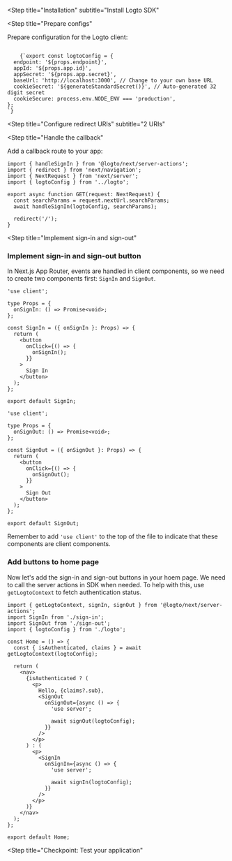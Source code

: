 
<Steps>

<Step
  title="Installation"
  subtitle="Install Logto SDK"
>

<NpmLikeInstallation packageName="@logto/next" />

</Step>

<Step
  title="Prepare configs"
>

Prepare configuration for the Logto client:

<Code title="app/logto.ts" className="language-ts">
    {`export const logtoConfig = {
  endpoint: '${props.endpoint}',
  appId: '${props.app.id}',
  appSecret: '${props.app.secret}',
  baseUrl: 'http://localhost:3000', // Change to your own base URL
  cookieSecret: '${generateStandardSecret()}', // Auto-generated 32 digit secret
  cookieSecure: process.env.NODE_ENV === 'production',
};
`}
</Code>
</Step>

<Step 
  title="Configure redirect URIs"
  subtitle="2 URIs"
>

<RedirectUrisWeb />

</Step>

<Step
  title="Handle the callback"
>

Add a callback route to your app:

```tsx title="app/callback/route.ts"
import { handleSignIn } from '@logto/next/server-actions';
import { redirect } from 'next/navigation';
import { NextRequest } from 'next/server';
import { logtoConfig } from '../logto';

export async function GET(request: NextRequest) {
  const searchParams = request.nextUrl.searchParams;
  await handleSignIn(logtoConfig, searchParams);

  redirect('/');
}
```

</Step>

<Step
  title="Implement sign-in and sign-out"
>

### Implement sign-in and sign-out button

In Next.js App Router, events are handled in client components, so we need to create two components first: `SignIn` and `SignOut`.

```tsx title="app/sign-in.tsx"
'use client';

type Props = {
  onSignIn: () => Promise<void>;
};

const SignIn = ({ onSignIn }: Props) => {
  return (
    <button
      onClick={() => {
        onSignIn();
      }}
    >
      Sign In
    </button>
  );
};

export default SignIn;
```

```tsx title="app/sign-out.tsx"
'use client';

type Props = {
  onSignOut: () => Promise<void>;
};

const SignOut = ({ onSignOut }: Props) => {
  return (
    <button
      onClick={() => {
        onSignOut();
      }}
    >
      Sign Out
    </button>
  );
};

export default SignOut;
```

Remember to add `'use client'` to the top of the file to indicate that these components are client components.

### Add buttons to home page

Now let's add the sign-in and sign-out buttons in your hoem page. We need to call the server actions in SDK when needed. To help with this, use `getLogtoContext` to fetch authentication status.

```tsx title="app/page.tsx"
import { getLogtoContext, signIn, signOut } from '@logto/next/server-actions';
import SignIn from './sign-in';
import SignOut from './sign-out';
import { logtoConfig } from './logto';

const Home = () => {
  const { isAuthenticated, claims } = await getLogtoContext(logtoConfig);

  return (
    <nav>
      {isAuthenticated ? (
        <p>
          Hello, {claims?.sub},
          <SignOut
            onSignOut={async () => {
              'use server';

              await signOut(logtoConfig);
            }}
          />
        </p>
      ) : (
        <p>
          <SignIn
            onSignIn={async () => {
              'use server';

              await signIn(logtoConfig);
            }}
          />
        </p>
      )}
    </nav>
  );
};

export default Home;
```

</Step>

<Step
  title="Checkpoint: Test your application"
>

<Checkpoint />

</Step>

</Steps>
